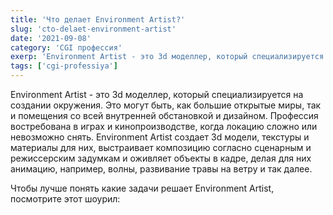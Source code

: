 ```yaml
---
title: 'Что делает Environment Artist?'
slug: 'cto-delaet-environment-artist'
date: '2021-09-08'
category: 'CGI профессия'
exerp: 'Environment Artist - это 3d моделлер, который специализируется на создании...'
tags: ['cgi-professiya']
---
```

Environment Artist - это 3d моделлер, который специализируется на создании окружения. Это могут быть, как большие открытые миры, так и помещения со всей внутренней обстановкой и дизайном. Профессия востребована в играх и кинопроизводстве, когда локацию сложно или невозможно снять. Environment Artist создает 3d модели, текстуры и материалы для них, выстраивает композицию согласно сценарным и режиссерским задумкам и оживляет объекты в кадре, делая для них анимацию, например, волны, развивание травы на ветру и так далее.


Чтобы лучше понять какие задачи решает Environment Artist, посмотрите этот шоурил:


<VideoYoutube id="47GcYCoBHpw" />